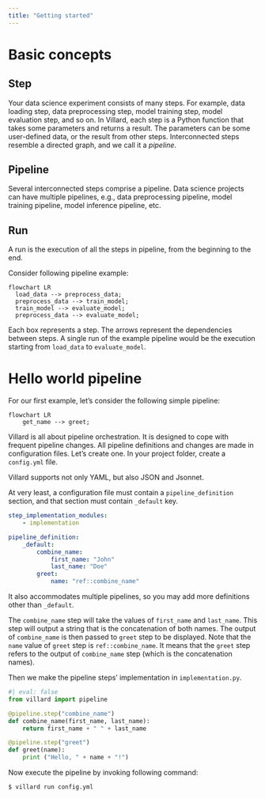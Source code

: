 ```yaml
---
title: "Getting started"
---
```


# Basic concepts

## Step
Your data science experiment consists of many steps.
For example, data loading step, data preprocessing step, model training step, model evaluation step, and so on.
In Villard, each step is a Python function that takes some parameters and returns a result.
The parameters can be some user-defined data, or the result from other steps.
Interconnected steps resemble a directed graph, and we call it a _pipeline_.

## Pipeline
Several interconnected steps comprise a pipeline.
Data science projects can have multiple pipelines, e.g., data preprocessing pipeline, model training pipeline, model inference pipeline, etc.

## Run
A run is the execution of all the steps in pipeline, from the beginning to the end.

Consider following pipeline example:

```mermaid
flowchart LR
  load_data --> preprocess_data;
  preprocess_data --> train_model;
  train_model --> evaluate_model;
  preprocess_data --> evaluate_model;
```
Each box represents a step.
The arrows represent the dependencies between steps.
A single run of the example pipeline would be the execution starting from `load_data` to `evaluate_model`.


# Hello world pipeline

For our first example, let's consider the following simple pipeline:
```mermaid
flowchart LR
    get_name --> greet;
```

Villard is all about pipeline orchestration.
It is designed to cope with frequent pipeline changes.
All pipeline definitions and changes are made in configuration files.
Let's create one. In your project folder, create a `config.yml` file.

:::{.callout-note}
Villard supports not only YAML, but also JSON and Jsonnet.
:::

At very least, a configuration file must contain a `pipeline_definition` section, and that section must contain `_default` key.

```yaml
step_implementation_modules:
    - implementation

pipeline_definition:
    _default:
        combine_name:
            first_name: "John"
            last_name: "Doe"
        greet:
            name: "ref::combine_name"
```
It also accommodates multiple pipelines, so you may add more definitions other than `_default`.

The `combine_name` step will take the values of `first_name` and `last_name`.
This step will output a string that is the concatenation of both names.
The output of `combine_name` is then passed to `greet` step to be displayed.
Note that the `name` value of `greet` step is `ref::combine_name`.
It means that the `greet` step refers to the output of `combine_name` step (which is the concatenation names).

Then we make the pipeline steps' implementation in `implementation.py`.

```python
#| eval: false
from villard import pipeline

@pipeline.step("combine_name")
def combine_name(first_name, last_name):
    return first_name + " " + last_name

@pipeline.step("greet")
def greet(name):
    print ("Hello, " + name + "!")
```

Now execute the pipeline by invoking following command:

```bash
$ villard run config.yml
```
